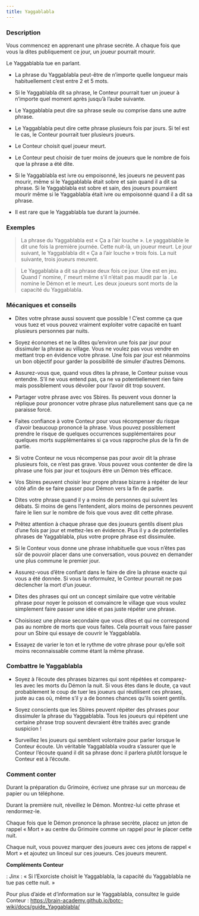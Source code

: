 ```yaml
---
title: Yaggablabla
---
```



<Role YAGGABLABLA header />

### Description

Vous commencez en apprenant une phrase secrète. A chaque fois que vous la dites publiquement ce jour, un joueur pourrait mourir.

Le Yaggablabla tue en parlant.

-	La phrase du Yaggablabla peut-être de n’importe quelle longueur mais habituellement c’est entre 2 et 5 mots.

-	Si le Yaggablabla dit sa phrase, le Conteur pourrait tuer un joueur à n’importe quel moment après jusqu’à l’aube suivante. 

-	Le Yaggablabla peut dire sa phrase seule ou comprise dans une autre phrase.

-	Le Yaggablabla peut dire cette phrase plusieurs fois par jours. Si tel est le cas, le Conteur pourrait tuer plusieurs joueurs.

-	Le Conteur choisit quel joueur meurt.

-	Le Conteur peut choisir de tuer moins de joueurs que le nombre de fois que la phrase a été dite.

-	Si le Yaggablabla est ivre ou empoisonné, les joueurs ne peuvent pas mourir, même si le Yaggablabla était sobre et sain quand il a dit sa phrase. Si le Yaggablabla est sobre et sain, des joueurs pourraient mourir même si le Yaggablabla était ivre ou empoisonné quand il a dit sa phrase.

-	Il est rare que le Yaggablabla tue durant la journée.

### Exemples

> La phrase du Yaggablabla est « Ça a l’air louche ». Le yaggablable le dit une fois la première journée. Cette nuit-là, un joueur meurt. Le jour suivant, le Yaggablabla dit « Ça a l’air louche » trois fois. La nuit suivante, trois joueurs meurent. 

> Le Yaggablabla a dit sa phrase deux fois ce jour. Une <Role SORCIERE /> est en jeu. Quand l’<Role HERETIQUE /> nomine, l’<Role HERETIQUE /> meurt même s’il n’était pas maudit par la <Role SORCIERE />. Le <Role GOLEM /> nomine le Démon et le <Role GOLEM /> meurt. Les deux joueurs sont morts de la capacité du Yaggablabla.

### Mécaniques et conseils

-	Dites votre phrase aussi souvent que possible ! C’est comme ça que vous tuez et vous pouvez vraiment exploiter votre capacité en tuant plusieurs personnes par nuits.

-	Soyez économes et ne la dites qu’environ une fois par jour pour dissimuler la phrase au village. Vous ne voulez pas vous vendre en mettant trop en évidence votre phrase. Une fois par jour est néanmoins un bon objectif pour garder la possibilité de simuler d’autres Démons.

-	Assurez-vous que, quand vous dites la phrase, le Conteur puisse vous entendre. S’il ne vous entend pas, ça ne va potentiellement rien faire mais possiblement vous dévoiler pour l’avoir dit trop souvent.

-	Partager votre phrase avec vos Sbires. Ils peuvent vous donner la réplique pour prononcer votre phrase plus naturellement sans que ça ne paraisse forcé.

-	Faites confiance à votre Conteur pour vous récompenser du risque d’avoir beaucoup prononcé la phrase. Vous pouvez possiblement prendre le risque de quelques occurrences supplémentaires pour quelques morts supplémentaires si ça vous rapproche plus de la fin de partie.

-	Si votre Conteur ne vous récompense pas pour avoir dit la phrase plusieurs fois, ce n’est pas grave. Vous pouvez vous contenter de dire la phrase une fois par jour et toujours être un Démon très efficace.

-	Vos Sbires peuvent choisir leur propre phrase bizarre à répéter de leur côté afin de se faire passer pour Démon vers la fin de partie. 

-	Dites votre phrase quand il y a moins de personnes qui suivent les débats. Si moins de gens l’entendent, alors moins de personnes peuvent faire le lien sur le nombre de fois que vous avez dit cette phrase. 

-	Prêtez attention à chaque phrase que des joueurs gentils disent plus d’une fois par jour et mettez-les en évidence. Plus il y a de potentielles phrases de Yaggablabla, plus votre propre phrase est dissimulée. 

-	Si le Conteur vous donne une phrase inhabituelle que vous n’êtes pas sûr de pouvoir placer dans une conversation, vous pouvez en demander une plus commune le premier jour.

-	Assurez-vous d’être confiant dans le faire de dire la phrase exacte qui vous a été donnée. Si vous la reformulez, le Conteur pourrait ne pas déclencher la mort d’un joueur.

-	Dites des phrases qui ont un concept similaire que votre véritable phrase pour noyer le poisson et convaincre le village que vous voulez simplement faire passer une idée et pas juste répéter une phrase.

-	Choisissez une phrase secondaire que vous dites et qui ne correspond pas au nombre de morts que vous faites. Cela pourrait vous faire passer pour un Sbire qui essaye de couvrir le Yaggablabla.

-	Essayez de varier le ton et le rythme de votre phrase pour qu’elle soit moins reconnaissable comme étant la même phrase. 

### Combattre le Yaggablabla

-	Soyez à l’écoute des phrases bizarres qui sont répétées et comparez-les avec les morts du Démon la nuit. Si vous êtes dans le doute, ça vaut probablement le coup de tuer les joueurs qui réutilisent ces phrases, juste au cas où, même s’il y a de bonnes chances qu’ils soient gentils. 

-	Soyez conscients que les Sbires peuvent répéter des phrases pour dissimuler la phrase du Yaggablabla. Tous les joueurs qui répètent une certaine phrase trop souvent devraient être traités avec grande suspicion !

-	Surveillez les joueurs qui semblent volontaire pour parler lorsque le Conteur écoute. Un véritable Yaggablabla voudra s’assurer que le Conteur l’écoute quand il dit sa phrase donc il parlera plutôt lorsque le Conteur est à l’écoute.

### Comment conter

Durant la préparation du Grimoire, écrivez une phrase sur un morceau de papier ou un téléphone. 

Durant la première nuit, réveillez le Démon. Montrez-lui cette phrase et rendormez-le.

Chaque fois que le Démon prononce la phrase secrète, placez un jeton de rappel « Mort » au centre du Grimoire comme un rappel pour le placer cette nuit.

Chaque nuit, vous pouvez marquer des joueurs avec ces jetons de rappel « Mort » et ajoutez un linceul sur ces joueurs. Ces joueurs meurent.

**Compléments Conteur**

<Role EXORCISTE /> : Jinx : « Si l’Exorciste choisit le Yaggablabla, la capacité du Yaggablabla ne tue pas cette nuit. »

Pour plus d’aide et d’information sur le Yaggablabla, consultez le guide Conteur : 
https://brain-academy.github.io/botc-wiki/docs/guide_Yaggablabla/